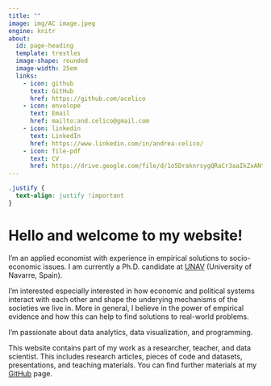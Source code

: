 ```yaml
---
title: ""
image: img/AC image.jpeg
engine: knitr
about:
  id: page-heading
  template: trestles
  image-shape: rounded
  image-width: 25em
  links: 
    - icon: github
      text: GitHub
      href: https://github.com/acelico
    - icon: envelope
      text: Email
      href: mailto:and.celico@gmail.com
    - icon: linkedin
      text: LinkedIn
      href: https://www.linkedin.com/in/andrea-celico/
    - icon: file-pdf
      text: CV
      href: https://drive.google.com/file/d/1o5DraknrsygQRaCr3aaIkZxANtpW5FmH/view?usp=sharing
---
```


```css
.justify {
  text-align: justify !important
}
```


# Hello and welcome to my website!

::: {.justify}

I'm an applied economist with experience in empirical solutions to socio-economic issues. I am currently a Ph.D. candidate at [UNAV](https://www.unav.edu) (University of Navarre, Spain).

I'm interested especially interested in how economic and political systems interact with each other and shape the underying mechanisms of the societies we live in. More in general, I believe in the power of empirical evidence and how this can help to find solutions to real-world problems. 

I'm passionate about data analytics, data visualization, and programming. 

This website contains part of my work as a researcher, teacher, and data scientist. This includes research articles, pieces of code and datasets, presentations, and teaching materials. You can find further materials at my [GitHub](https://github.com/acelico) page.

:::
